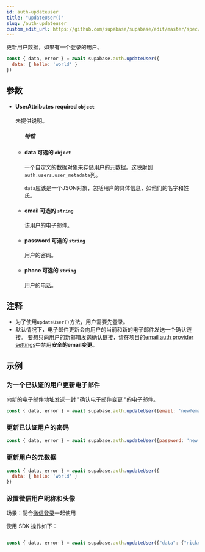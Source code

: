 ```yaml
---
id: auth-updateuser
title: "updateUser()"
slug: /auth-updateuser
custom_edit_url: https://github.com/supabase/supabase/edit/master/spec/supabase_js_v2.yml
---
```


更新用户数据，如果有一个登录的用户。

```js
const { data, error } = await supabase.auth.updateUser({
  data: { hello: 'world' }
})
```


## 参数


<ul className="method-list-group">
  
<li className="method-list-item">
  <h4 className="method-list-item-label">
    <span className="method-list-item-label-name">
      UserAttributes
    </span>
    <span className="method-list-item-label-badge required">
      required
    </span>
    <span className="method-list-item-validation">
      <code>object</code>
    </span>
  </h4>
  <div class="method-list-item-description">

未提供说明。

  </div>
  
<ul className="method-list-group">
  <h5 class="method-list-title method-list-title-isChild expanded">特性</h5>

<li className="method-list-item">
  <h4 className="method-list-item-label">
    <span className="method-list-item-label-name">
      data
    </span>
    <span className="method-list-item-label-badge false">
      可选的
    </span>
    <span className="method-list-item-validation">
      <code>object</code>
    </span>
  </h4>
  <div class="method-list-item-description">

一个自定义的数据对象来存储用户的元数据。这映射到`auth.users.user_metadata`列。

`data`应该是一个JSON对象，包括用户的具体信息，如他们的名字和姓氏。

  </div>
  
</li>


<li className="method-list-item">
  <h4 className="method-list-item-label">
    <span className="method-list-item-label-name">
      email
    </span>
    <span className="method-list-item-label-badge false">
      可选的
    </span>
    <span className="method-list-item-validation">
      <code>string</code>
    </span>
  </h4>
  <div class="method-list-item-description">

该用户的电子邮件。

  </div>
  
</li>


<li className="method-list-item">
  <h4 className="method-list-item-label">
    <span className="method-list-item-label-name">
      password
    </span>
    <span className="method-list-item-label-badge false">
      可选的
    </span>
    <span className="method-list-item-validation">
      <code>string</code>
    </span>
  </h4>
  <div class="method-list-item-description">

用户的密码。

  </div>
  
</li>


<li className="method-list-item">
  <h4 className="method-list-item-label">
    <span className="method-list-item-label-name">
      phone
    </span>
    <span className="method-list-item-label-badge false">
      可选的
    </span>
    <span className="method-list-item-validation">
      <code>string</code>
    </span>
  </h4>
  <div class="method-list-item-description">

用户的电话。

  </div>
  
</li>

</ul>

</li>

</ul>


## 注释

- 为了使用`updateUser()`方法，用户需要先登录。
- 默认情况下，电子邮件更新会向用户的当前和新的电子邮件发送一个确认链接。
要想只向用户的新邮箱发送确认链接，请在项目的[email auth provider settings](https://app.supabase.com/project/_/auth/settings)中禁用**安全的email变更**。










## 示例

### 为一个已认证的用户更新电子邮件

向新的电子邮件地址发送一封 "确认电子邮件变更 "的电子邮件。

```js
const { data, error } = await supabase.auth.updateUser({email: 'new@email.com'})
```

### 更新已认证用户的密码



```js
const { data, error } = await supabase.auth.updateUser({password: 'new password'})
```

### 更新用户的元数据



```js
const { data, error } = await supabase.auth.updateUser({
  data: { hello: 'world' }
})
```


### 设置微信用户昵称和头像

场景：配合[微信登录](/docs/guides/wechatAuth)一起使用

使用 SDK 操作如下：

```js

const { data, error } = await supabase.auth.updateUser({"data": {"nickname": "张三", "arvatar": "url_of_arvatar"}})

```